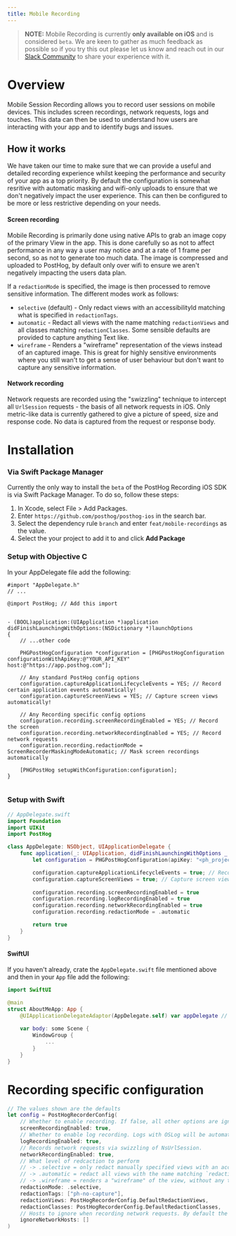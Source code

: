```yaml
---
title: Mobile Recording
---
```


> **NOTE:** Mobile Recording is currently **only available on iOS** and is considered `beta`. We are keen to gather as much feedback as possible so if you try this out please let us know and reach out in our [Slack Community](/slack) to share your experience with it.


# Overview

Mobile Session Recording allows you to record user sessions on mobile devices. This includes screen recordings, network requests, logs and touches. This data can then be used to understand how users are interacting with your app and to identify bugs and issues.

## How it works

We have taken our time to make sure that we can provide a useful and detailed recording experience whilst keeping the performance and security of your app as a top priority. By default the configuration is somewhat resritive with automatic masking and wifi-only uploads to ensure that we don't negatively impact the user experience. This can then be configured to be more or less restrictive depending on your needs.

#### Screen recording

Mobile Recording is primarily done using native APIs to grab an image copy of the primary View in the app. This is done carefully so as not to affect performance in any way a user may notice and at a rate of 1 frame per second, so as not to generate too much data. The image is compressed and uploaded to PostHog, by default only over wifi to ensure we aren't negatively impacting the users data plan. 

If a `redactionMode` is specified, the image is then processed to remove sensitive information. The different modes work as follows:
* `selective` (default) - Only redact views with an accessibilityId matching what is specified in `redactionTags`.
* `automatic` - Redact all views with the name matching `redactionViews` and all classes matching `redactionClasses`. Some sensible defaults are provided to capture anything Text like.
* `wireframe` - Renders a "wireframe" representation of the views instead of an captured image. This is great for highly sensitive environments where you still wan't to get a sense of user behaviour but don't want to capture any sensitive information.

#### Network recording

Network requests are recorded using the "swizzling" technique to intercept all `UrlSession` requests - the basis of all network requests in iOS. Only metric-like data is currently gathered to give a picture of speed, size and response code. No data is captured from the request or response body.

# Installation

### Via Swift Package Manager

Currently the only way to install the `beta` of the PostHog Recording iOS SDK is via Swift Package Manager. To do so, follow these steps:

1. In Xcode, select File > Add Packages.
2. Enter `https://github.com/posthog/posthog-ios` in the search bar.
3. Select the dependency rule `branch` and enter `feat/mobile-recordings` as the value.
4. Select the your project to add it to and click **Add Package**


### Setup with Objective C


In your AppDelegate file add the following:

```objc
#import "AppDelegate.h"
// ...

@import PostHog; // Add this import


- (BOOL)application:(UIApplication *)application didFinishLaunchingWithOptions:(NSDictionary *)launchOptions
{
    // ...other code

    PHGPostHogConfiguration *configuration = [PHGPostHogConfiguration configurationWithApiKey:@"YOUR_API_KEY" host:@"https://app.posthog.com"];

    // Any standard PostHog config options
    configuration.captureApplicationLifecycleEvents = YES; // Record certain application events automatically!
    configuration.captureScreenViews = YES; // Capture screen views automatically!
    
    // Any Recording specific config options
    configuration.recording.screenRecordingEnabled = YES; // Record the screen
    configuration.recording.networkRecordingEnabled = YES; // Record network requests
    configuration.recording.redactionMode = ScreenRecorderMaskingModeAutomatic; // Mask screen recordings automatically

    [PHGPostHog setupWithConfiguration:configuration];
}


```

### Setup with Swift


```swift
// AppDelegate.swift
import Foundation
import UIKit
import PostHog

class AppDelegate: NSObject, UIApplicationDelegate {
    func application(_: UIApplication, didFinishLaunchingWithOptions _: [UIApplication.LaunchOptionsKey: Any]? = nil) -> Bool {
        let configuration = PHGPostHogConfiguration(apiKey: "<ph_project_api_key>", host: "<ph_instance_address>")

        configuration.captureApplicationLifecycleEvents = true; // Record certain application events automatically!
        configuration.captureScreenViews = true; // Capture screen views automatically!
        
        configuration.recording.screenRecordingEnabled = true
        configuration.recording.logRecordingEnabled = true
        configuration.recording.networkRecordingEnabled = true
        configuration.recording.redactionMode = .automatic

        return true
    }
}
```


#### SwiftUI
If you haven't already, crate the `AppDelegate.swift` file mentioned above and then in your `App` file add the following:

```swift
import SwiftUI

@main
struct AboutMeApp: App {
    @UIApplicationDelegateAdaptor(AppDelegate.self) var appDelegate // Add this if not already there
    
    var body: some Scene {
        WindowGroup {
            ...
        }
    }
}
```


# Recording specific configuration

```swift
// The values shown are the defaults
let config = PostHogRecorderConfig(
    // Whether to enable recording. If false, all other options are ignored
    screenRecordingEnabled: true,
    // Whether to enable log recording. Logs with OSLog will be automatically recorded or you can log directly with PostHog.shared.recorder.log()
    logRecordingEnabled: true,
    // Records network requests via swizzling of NsUrlSession.
    networkRecordingEnabled: true,
    // What level of redcaction to perform
    // -> .selective = only redact manually specified views with an accessibilityId matching what is specified in `redactionTags`.
    // -> .automatic = redact all views with the name matching `redactionViews` and all classes matching `redactionClasses`
    // -> .wireframe = renders a "wireframe" of the view, without any text or images
    redactionMode: .selective,
    redactionTags: ["ph-no-capture"],
    redactionViews: PostHogRecorderConfig.DefaultRedactionViews,
    redactionClasses: PostHogRecorderConfig.DefaultRedactionClasses,
    // Hosts to ignore when recording network requests. By default the PostHog API host is ignored
    ignoreNetworkHosts: []
)
```


